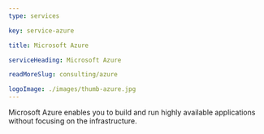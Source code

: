 ```yaml
---
type: services

key: service-azure

title: Microsoft Azure

serviceHeading: Microsoft Azure

readMoreSlug: consulting/azure

logoImage: ./images/thumb-azure.jpg
---
```


Microsoft Azure enables you to build and run highly available applications without focusing on the infrastructure.